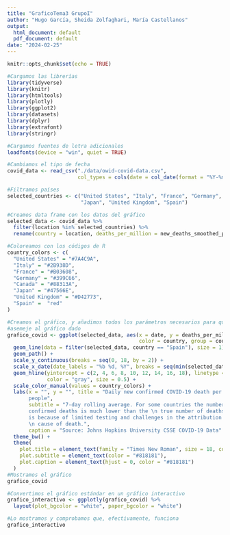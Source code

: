 ```yaml
---
title: "GraficoTema3 GrupoI"
author: "Hugo García, Sheida Zolfaghari, María Castellanos"
output:
  html_document: default
  pdf_document: default
date: "2024-02-25"
---
```


```r
knitr::opts_chunk$set(echo = TRUE)
```




```r
#Cargamos las librerías
library(tidyverse)
library(knitr)
library(htmltools)
library(plotly)
library(ggplot2)
library(datasets)
library(dplyr)
library(extrafont)
library(stringr)

#Cargamos fuentes de letra adicionales
loadfonts(device = "win", quiet = TRUE)

#Cambiamos el tipo de fecha
covid_data <- read_csv("./data/owid-covid-data.csv", 
                       col_types = cols(date = col_date(format = "%Y-%m-%d")))

#Filtramos países
selected_countries <- c("United States", "Italy", "France", "Germany", "Canada",
                        "Japan", "United Kingdom", "Spain")

#Creamos data frame con los datos del gráfico
selected_data <- covid_data %>%
  filter(location %in% selected_countries) %>%
  rename(country = location, deaths_per_million = new_deaths_smoothed_per_million)

#Coloreamos con los códigos de R
country_colors <- c(
  "United States" = "#7A4C9A",
  "Italy" = "#2B938D",
  "France" = "#B03608",
  "Germany" = "#399C66",
  "Canada" = "#88313A",
  "Japan" = "#47566E",
  "United Kingdom" = "#D42773",
  "Spain" =  "red"
)

#Creamos el gráfico, y añadimos todos los parámetros necesarios para que se 
#asemeje al gráfico dado
grafico_covid <- ggplot(selected_data, aes(x = date, y = deaths_per_million, 
                                           color = country, group = country)) + 
  geom_line(data = filter(selected_data, country == "Spain"), size = 1) + 
  geom_path() + 
  scale_y_continuous(breaks = seq(0, 18, by = 2)) +
  scale_x_date(date_labels = "%b %d, %Y", breaks = seq(min(selected_data$date), max(selected_data$date), length.out = 6)) +
  geom_hline(yintercept = c(2, 4, 6, 8, 10, 12, 14, 16, 18), linetype = "dotted", 
             color = "gray", size = 0.5) +
  scale_color_manual(values = country_colors) + 
  labs(x = "", y = "", title = "Daily new confirmed COVID-19 death per million 
       people", 
       subtitle = "7-day rolling average. For some countries the number of 
       confirmed deaths is much lower than the \n true number of deaths. This 
       is because of limited testing and challenges in the attribution of the 
       \n cause of death.", 
       caption = "Source: Johns Hopkins University CSSE COVID-19 Data" ) +
  theme_bw() + 
  theme(
    plot.title = element_text(family = "Times New Roman", size = 18, color = "#555555"),
    plot.subtitle = element_text(color = "#818181"),
    plot.caption = element_text(hjust = 0, color = "#818181")
  )
#Mostramos el gráfico
grafico_covid

#Convertimos el gráfico estándar en un gráfico interactivo
grafico_interactivo <- ggplotly(grafico_covid) %>%
  layout(plot_bgcolor = "white", paper_bgcolor = "white")

#Lo mostramos y comprobamos que, efectivamente, funciona
grafico_interactivo




```

